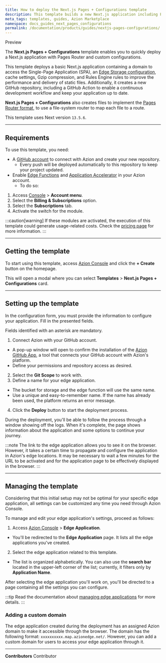 ```yaml
---
title: How to deploy the Next.js Pages + Configurations template
description: This template builds a new Next.js application including Pages Router format and custom configurations.
meta_tags: templates, guides, Azion Marketplace
namespace: docs_guides_next_pages_configurations
permalink: /documentation/products/guides/nextjs-pages-configurations/
---
```



<Tag severity="info" client:only="vue">
Preview
</Tag>

The **Next.js Pages + Configurations** template enables you to quickly deploy a Next.js application with Pages Router and custom configurations.

This template deploys a basic Next.js application containing a domain to access the Single-Page Application (SPA), an [Edge Storage configuration](/en/documentation/products/store/edge-storage/), cache settings, Gzip compression, and Rules Engine rules to improve the performance and delivery of static files. Additionally, it creates a new GitHub repository, including a GitHub Action to enable a continuous development workflow and keep your application up to date.

**Next.js Pages + Configurations** also creates files to implement the [Pages Router format](https://nextjs.org/docs/pages), to use a file-system router to map each file to a route.

This template uses Next version `13.5.6`.

---

## Requirements

To use this template, you need:

- A [GitHub account](https://github.com/signup) to connect with Azion and create your new repository.
  - Every push will be deployed automatically to this repository to keep your project updated.
- Enable [Edge Functions](/en/documentation/products/build/edge-application/edge-functions/) and [Application Accelerator](/en/documentation/products/build/edge-application/application-accelerator/) in your Azion account.
    - To do so: 

1. Access [Console](https://console.azion.com/) > **Account menu**.
2. Select the **Billing & Subscriptions** option.
3. Select the **Subscriptions** tab.
4. Activate the switch for the module.

:::caution[warning]
If these modules are activated, the execution of this template could generate usage-related costs. Check the [pricing page](/en/documentation/products/pricing/) for more information.
:::

---

## Getting the template

To start using this template, access [Azion Console](https://console.azion.com/) and click the **+ Create** button on the homepage.

This will open a modal where you can select **Templates** > **Next.js Pages + Configurations** card.

---

## Setting up the template

In the configuration form, you must provide the information to configure your application. Fill in the presented fields. 

Fields identified with an asterisk are mandatory.

1. Connect Azion with your GitHub account.
- A pop-up window will open to confirm the installation of the [Azion GitHub App](https://www.azion.com/en/documentation/products/guides/azion-github-app/), a tool that connects your GitHub account with Azion's platform.
- Define your permissions and repository access as desired.
2. Select the **Git Scope** to work with.
3. Define a name for your edge application.
- The bucket for storage and the edge function will use the same name.
- Use a unique and easy-to-remember name. If the name has already been used, the platform returns an error message.
4. Click the **Deploy** button to start the deployment process.

During the deployment, you'll be able to follow the process through a window showing off the logs. When it's complete, the page shows information about the application and some options to continue your journey.

:::note
The link to the edge application allows you to see it on the browser. However, it takes a certain time to propagate and configure the application in Azion's edge locations. It may be necessary to wait a few minutes for the URL to be activated and for the application page to be effectively displayed in the browser.
:::

---

## Managing the template

Considering that this initial setup may not be optimal for your specific edge application, all settings can be customized any time you need through Azion Console.

To manage and edit your edge application's settings, proceed as follows:

1. Access [Azion Console](/en/documentation/products/guides/how-to-access-azion-console/) > **Edge Application**.
- You'll be redirected to the **Edge Application** page. It lists all the edge applications you've created. 
2. Select the edge application related to this template. 
- The list is organized alphabetically. You can also use the **search bar** located in the upper-left corner of the list; currently, it filters only by **Application Name**.

After selecting the edge application you'll work on, you'll be directed to a page containing all the settings you can configure.

:::tip
Read the documentation about [managing edge applications](/en/documentation/products/build/edge-application/first-steps/) for more details.
:::

### Adding a custom domain

The edge application created during the deployment has an assigned Azion domain to make it accessible through the browser. The domain has the following format: `xxxxxxxxxx.map.azionedge.net/`. However, you can add a custom domain for users to access your edge application through it.


<LinkButton link="/en/documentation/products/guides/configure-a-domain/" label="go to configuring a domain guide" outlined /> 



---


**Contributors** <ContributorList>Contributor</ContributorList>
